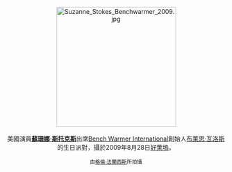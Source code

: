 <center>
[[File:Suzanne_Stokes_Benchwarmer_2009.jpg|275px]]
<br><br>
美國演員'''[[蘇珊娜·斯托克斯|蘇珊娜·斯托克斯]]'''出席[[Bench_Warmer_International|Bench Warmer International]]創始人[[布萊恩·瓦洛斯|布萊恩·瓦洛斯]]的生日派對，攝於2009年8月28日[[好萊塢|好萊塢]]。
<p>
<small>由[[:en:User:Toglenn|格倫·法蘭西斯]]所拍攝</small>
</center>